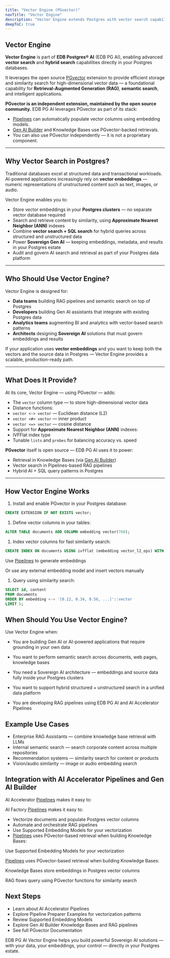 ```yaml
---
title: "Vector Engine (PGvector)"
navTitle: "Vector Engine"
description: "Vector Engine extends Postgres with vector search capabilities, using the PGvector extension, to power Retrieval-Augmented Generation (RAG) and other AI-driven workloads."
deepToC: true
---
```


## Vector Engine

**Vector Engine** is part of **EDB Postgres® AI** (EDB PG AI), enabling advanced **vector search** and **hybrid search** capabilities directly in your Postgres databases.

It leverages the open source [PGvector](https://github.com/pgvector/pgvector) extension to provide efficient storage and similarity search for high-dimensional vector data — a foundational capability for **Retrieval-Augmented Generation (RAG)**, **semantic search**, and intelligent applications.

**PGvector is an independent extension, maintained by the open source community.** EDB PG AI leverages PGvector as part of its stack:

-   [Pipelines](/edb-postgres-ai/1.2/ai-factory/pipeline/) can automatically populate vector columns using embedding models.
-   [Gen AI Builder](/edb-postgres-ai/1.2/ai-factory/gen-ai/builder/) and Knowledge Bases use PGvector-backed retrievals.
-   You can also use PGvector independently — it is not a proprietary component.

* * *

## Why Vector Search in Postgres?

Traditional databases excel at structured data and transactional workloads. AI-powered applications increasingly rely on **vector embeddings** — numeric representations of unstructured content such as text, images, or audio.

Vector Engine enables you to:

-   Store vector embeddings in your **Postgres clusters** — no separate vector database required
-   Search and retrieve content by similarity, using **Approximate Nearest Neighbor (ANN)** indexes
-   Combine **vector search + SQL search** for hybrid queries across structured and unstructured data
-   Power **Sovereign Gen AI** — keeping embeddings, metadata, and results in your Postgres estate
-   Audit and govern AI search and retrieval as part of your Postgres data platform

* * *

## Who Should Use Vector Engine?

Vector Engine is designed for:

-   **Data teams** building RAG pipelines and semantic search on top of Postgres
-   **Developers** building Gen AI assistants that integrate with existing Postgres data
-   **Analytics teams** augmenting BI and analytics with vector-based search patterns
-   **Architects** designing **Sovereign AI** solutions that must govern embeddings and results

If your application uses **vector embeddings** and you want to keep both the vectors and the source data in Postgres — Vector Engine provides a scalable, production-ready path.

* * *

## What Does It Provide?

At its core, Vector Engine — using PGvector — adds:

-   The `vector` column type — to store high-dimensional vector data
-   Distance functions:
-   `vector <-> vector` — Euclidean distance (L2)
-   `vector <#> vector` — inner product
-   `vector <=> vector` — cosine distance
-   Support for **Approximate Nearest Neighbor (ANN)** indexes:
-   IVFFlat index type
-   Tunable `lists` and `probes` for balancing accuracy vs. speed

**PGvector** itself is open source — EDB PG AI uses it to power:

-   Retrieval in Knowledge Bases (via [Gen AI Builder](/edb-postgres-ai/1.2/ai-factory/gen-ai/builder/))
-   Vector search in Pipelines-based RAG pipelines
-   Hybrid AI + SQL query patterns in Postgres

* * *

## How Vector Engine Works

1.  Install and enable PGvector in your Postgres database:

```sql
CREATE EXTENSION IF NOT EXISTS vector;
```

1.  Define vector columns in your tables:

```sql
ALTER TABLE documents ADD COLUMN embedding vector(768);
```

1.  Index vector columns for fast similarity search:

```sql
CREATE INDEX ON documents USING ivfflat (embedding vector_l2_ops) WITH (lists = 100);
```

Use [Pipelines](/edb-postgres-ai/1.2/ai-factory/pipeline/) to generate embeddings

Or use any external embedding model and insert vectors manually

1.  Query using similarity search:

```sql
SELECT id, content
FROM documents
ORDER BY embedding <-> '[0.12, 0.34, 0.56, ...]'::vector
LIMIT 5;
```

## When Should You Use Vector Engine?

Use Vector Engine when:

-   You are building Gen AI or AI-powered applications that require grounding in your own data

-   You want to perform semantic search across documents, web pages, knowledge bases

-   You need a Sovereign AI architecture — embeddings and source data fully inside your Postgres clusters

-   You want to support hybrid structured + unstructured search in a unified data platform

-   You are developing RAG pipelines using EDB PG AI and AI Accelerator Pipelines

## Example Use Cases

-   Enterprise RAG Assistants — combine knowledge base retrieval with LLMs
-   Internal semantic search — search corporate content across multiple repositories
-   Recommendation systems — similarity search for content or products
-   Vision/audio similarity — image or audio embedding search

## Integration with AI Accelerator Pipelines and Gen AI Builder

AI Accelerator  [Pipelines](/edb-postgres-ai/1.2/ai-factory/pipeline/) makes it easy to:

AI Factory [Pipelines](/edb-postgres-ai/1.2/ai-factory/pipeline/) makes it easy to:

-   Vectorize documents and populate Postgres vector columns
-   Automate and orchestrate RAG pipelines
-   Use Supported Embedding Models for your vectorization
-   [Pipelines](/edb-postgres-ai/1.2/ai-factory/pipeline/) uses PGvector-based retrieval when building Knowledge Bases:

Use Supported Embedding Models for your vectorization

[Pipelines](/edb-postgres-ai/1.2/ai-factory/pipeline/) uses PGvector-based retrieval when building Knowledge Bases:

Knowledge Bases store embeddings in Postgres vector columns

RAG flows query using PGvector functions for similarity search

## Next Steps

-   Learn about AI Accelerator Pipelines
-   Explore Pipeline Preparer Examples for vectorization patterns
-   Review Supported Embedding Models
-   Explore Gen AI Builder Knowledge Bases and RAG pipelines
-   See full PGvector Documentation

EDB PG AI Vector Engine helps you build powerful Sovereign AI solutions — with your data, your embeddings, your control — directly in your Postgres estate.
